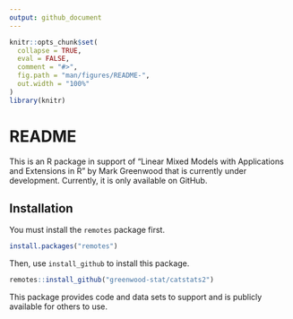 ```yaml
---
output: github_document
---
```



```r
knitr::opts_chunk$set(
  collapse = TRUE,
  eval = FALSE,
  comment = "#>",
  fig.path = "man/figures/README-",
  out.width = "100%"
)
library(knitr)
```


# README

This is an R package in support of "Linear Mixed Models with Applications and Extensions in R" by Mark Greenwood that is currently under development.  Currently, it is only available on GitHub.  

## Installation

You must install the `remotes` package first.

```r
install.packages("remotes")
```

Then, use `install_github` to install this package.

```r
remotes::install_github("greenwood-stat/catstats2")
```

This package provides code and data sets to support and is publicly available for others to use.
